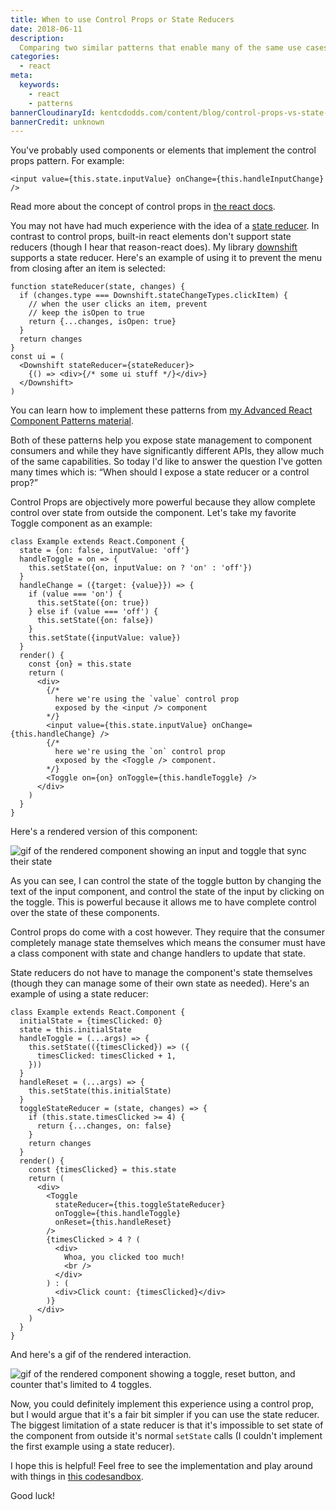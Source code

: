 ```yaml
---
title: When to use Control Props or State Reducers
date: 2018-06-11
description:
  Comparing two similar patterns that enable many of the same use cases.
categories:
  - react
meta:
  keywords:
    - react
    - patterns
bannerCloudinaryId: kentcdodds.com/content/blog/control-props-vs-state-reducers/banner.jpg
bannerCredit: unknown
---
```


You've probably used components or elements that implement the control props
pattern. For example:

```tsx
<input value={this.state.inputValue} onChange={this.handleInputChange} />
```

Read more about the concept of control props in
[the react docs](https://reactjs.org/docs/forms.html).

You may not have had much experience with the idea of a
[state reducer](/blog/the-state-reducer-pattern). In contrast to control props,
built-in react elements don't support state reducers (though I hear that
reason-react does). My library
[downshift](https://github.com/downshift-js/downshift) supports a state reducer.
Here's an example of using it to prevent the menu from closing after an item is
selected:

```tsx
function stateReducer(state, changes) {
  if (changes.type === Downshift.stateChangeTypes.clickItem) {
    // when the user clicks an item, prevent
    // keep the isOpen to true
    return {...changes, isOpen: true}
  }
  return changes
}
const ui = (
  <Downshift stateReducer={stateReducer}>
    {() => <div>{/* some ui stuff */}</div>}
  </Downshift>
)
```

You can learn how to implement these patterns from
[my Advanced React Component Patterns material](/workshops/#advanced-react-component-patterns).

Both of these patterns help you expose state management to component consumers
and while they have significantly different APIs, they allow much of the same
capabilities. So today I'd like to answer the question I've gotten many times
which is: “When should I expose a state reducer or a control prop?”

Control Props are objectively more powerful because they allow complete control
over state from outside the component. Let's take my favorite Toggle component
as an example:

```tsx
class Example extends React.Component {
  state = {on: false, inputValue: 'off'}
  handleToggle = on => {
    this.setState({on, inputValue: on ? 'on' : 'off'})
  }
  handleChange = ({target: {value}}) => {
    if (value === 'on') {
      this.setState({on: true})
    } else if (value === 'off') {
      this.setState({on: false})
    }
    this.setState({inputValue: value})
  }
  render() {
    const {on} = this.state
    return (
      <div>
        {/*
          here we're using the `value` control prop
          exposed by the <input /> component
        */}
        <input value={this.state.inputValue} onChange={this.handleChange} />
        {/*
          here we're using the `on` control prop
          exposed by the <Toggle /> component.
        */}
        <Toggle on={on} onToggle={this.handleToggle} />
      </div>
    )
  }
}
```

Here's a rendered version of this component:

![gif of the rendered component showing an input and toggle that sync their state](https://res.cloudinary.com/kentcdodds-com/image/upload/v1625032645/kentcdodds.com/content/blog/control-props-vs-state-reducers/toggle1.gif)

As you can see, I can control the state of the toggle button by changing the
text of the input component, and control the state of the input by clicking on
the toggle. This is powerful because it allows me to have complete control over
the state of these components.

Control props do come with a cost however. They require that the consumer
completely manage state themselves which means the consumer must have a class
component with state and change handlers to update that state.

State reducers do not have to manage the component's state themselves (though
they can manage some of their own state as needed). Here's an example of using a
state reducer:

```tsx
class Example extends React.Component {
  initialState = {timesClicked: 0}
  state = this.initialState
  handleToggle = (...args) => {
    this.setState(({timesClicked}) => ({
      timesClicked: timesClicked + 1,
    }))
  }
  handleReset = (...args) => {
    this.setState(this.initialState)
  }
  toggleStateReducer = (state, changes) => {
    if (this.state.timesClicked >= 4) {
      return {...changes, on: false}
    }
    return changes
  }
  render() {
    const {timesClicked} = this.state
    return (
      <div>
        <Toggle
          stateReducer={this.toggleStateReducer}
          onToggle={this.handleToggle}
          onReset={this.handleReset}
        />
        {timesClicked > 4 ? (
          <div>
            Whoa, you clicked too much!
            <br />
          </div>
        ) : (
          <div>Click count: {timesClicked}</div>
        )}
      </div>
    )
  }
}
```

And here's a gif of the rendered interaction.

![gif of the rendered component showing a toggle, reset button, and counter that's limited to 4 toggles.](https://res.cloudinary.com/kentcdodds-com/image/upload/v1625032645/kentcdodds.com/content/blog/control-props-vs-state-reducers/toggle2.gif)

Now, you could definitely implement this experience using a control prop, but I
would argue that it's a fair bit simpler if you can use the state reducer. The
biggest limitation of a state reducer is that it's impossible to set state of
the component from outside it's normal `setState` calls (I couldn't implement
the first example using a state reducer).

I hope this is helpful! Feel free to see the implementation and play around with
things in [this codesandbox](https://codesandbox.io/s/n09418kvr0).

Good luck!
